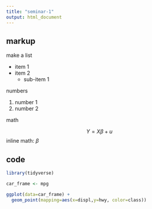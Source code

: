 ---
title: "seminar-1"
output: html_document
---

## markup

make a list

- item 1
- item 2
  - sub-item 1
  
numbers

1. number 1
2. number 2

math

$$
Y = X\beta + u
$$
inline math: $\beta$

## code

```{r}
library(tidyverse)

car_frame <- mpg

ggplot(data=car_frame) +
  geom_point(mapping=aes(x=displ,y=hwy, color=class)) 
```
